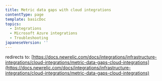 ```yaml
---
title: Metric data gaps with cloud integrations
contentType: page
template: basicDoc
topics:
  - Integrations
  - Microsoft Azure integrations
  - Troubleshooting
japaneseVersion: ''
---
```


redirects to: [https://docs.newrelic.com/docs/integrations/infrastructure-integrations/cloud-integrations/metric-data-gaps-cloud-integrations](https://docs.newrelic.com/docs/integrations/infrastructure-integrations/cloud-integrations/metric-data-gaps-cloud-integrations)
